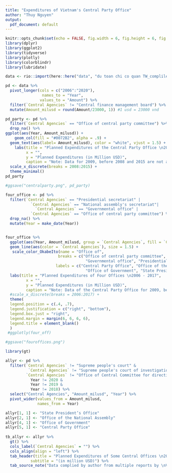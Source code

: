```yaml
---
title: "Expenditures of Vietnam's Central Party Office"
author: "Thuy Nguyen"
output:
  pdf_document: default
---
```


```r
knitr::opts_chunk$set(echo = FALSE, fig.width = 6, fig.height = 6, fig.align= "center", message=FALSE, echo=FALSE)
library(dplyr)
library(ggplot2)
library(tidyverse)
library(plotly)
library(colorblindr)
library(lubridate)

data <- rio::import(here::here("data", "du toan chi co quan TW_complile_2006_2020.xlsx"), skip = 4) 

pd <- data %>% 
  pivot_longer(cols = c("2006":"2020"),
                names_to = "Year",
               values_to = "Amount") %>% 
  filter(`Central Agencies` != "Central finance management board") %>% 
  mutate(Amount_milusd = round(Amount/23000, 1)) #1 usd = 23000 vnd

```

``` r
pd_party <- pd %>% 
  filter(`Central Agencies` == "Office of central party committee") %>% 
  drop_na() %>% 
ggplot(aes(Year, Amount_milusd)) +
    geom_col(fill = "#0072B2", alpha = .9) +
  geom_text(aes(label= Amount_milusd), color = "white", vjust = 1.5) +
    labs(title = "Planned Expenditures of the Central Party Office \n2008 - 2015",
         x = "",
         y = "Planned Expenditures (in Million USD)",
         caption = "Note: Data for 2009, before 2008 and 2015 are not available \nSource: Data complied by author from multiple reports by \nVietnam's Ministry of Finance") +
  scale_x_discrete(breaks = 2008:2015) +
  theme_minimal()
pd_party

#ggsave("centralparty.png", pd_party)
```

```r
four_office <- pd %>% 
  filter(`Central Agencies` == "Presidential secretariat" |
           `Central Agencies` == "National assembly's secretariat"|
             `Central Agencies` == "Governmental office" |
           `Central Agencies` == "Office of central party committee") %>% 
  drop_na() %>% 
  mutate(Year = make_date(Year)) 


four_office %>% 
  ggplot(aes(Year, Amount_milusd, group = `Central Agencies`, fill = `Central Agencies`)) +
  geom_line(aes(color = `Central Agencies`), size = 1.5) +
   scale_color_OkabeIto(name = "Office of",
                       breaks = c("Office of central party committee", "National assembly's secretariat", # keep the breaks as the variables in the data set
                                   "Governmental office", "Presidential secretariat"),
                      labels = c("Central Party Office", "Office of the National Assembly", # how we want to call it in the plot
                                   "Office of Government", "State President’s Office")) + 
  labs(title = "Planned Expenditures of Four Offices \n2006 - 2017",
         x = "",
         y = "Planned Expenditures (in Million USD)",
         caption = "Note: Data of the Central Party Office for 2009, before 2008 and after 2015 are not available \nSource: Data complied by author from multiple reports by \nVietnam's Ministry of Finance") +
  #scale_x_discrete(breaks = 2006:2017) +
  theme(
  legend.position = c(.4, .7),
  legend.justification = c("right", "bottom"),
  legend.box.just = "right",
  legend.margin = margin(6, 6, 6, 6),
  legend.title = element_blank()
  ) 
 #ggplotly(four_off)

#ggsave("fouroffices.png")
```


```r
library(gt)

allyr <- pd %>% 
  filter(`Central Agencies` != "Supreme people's court" & 
          `Central Agencies` != "Supreme people's court of investigation" &
         `Central Agencies` != "Office of Central Committee for directing prevention and  anti-corruption" &
           Year != 2020 &
           Year != 2019 &
           Year != 2018) %>% 
  select("Central Agencies", "Amount_milusd", "Year") %>% 
  pivot_wider(values_from = Amount_milusd,
              names_from = Year) 

allyr[1, 1] <- "State President’s Office"
allyr[2, 1] <- "Office of the National Assembly"
allyr[4, 1] <- "Office of Government"
allyr[5, 1] <- "Central Party Office"
  
tb_allyr <- allyr %>% 
  gt() %>% 
  cols_label(`Central Agencies` = "") %>% 
  cols_align(align = "left") %>% 
  tab_header(title = "Planned Expenditures of Some Central Offices \n2006-2017",
           subtitle = "(in million USD)") %>% 
  tab_source_note("Data complied by author from multiple reports by \nVietnam's Ministry of Finance")
```

